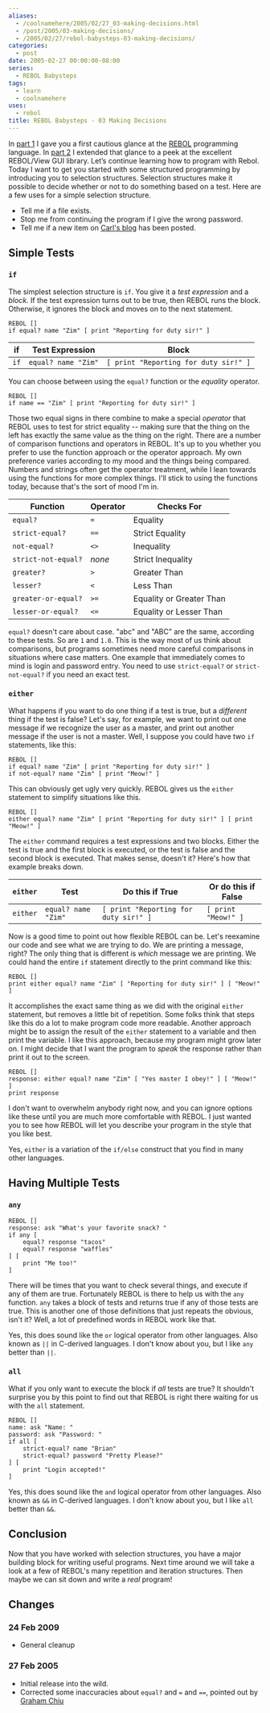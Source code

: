 ```yaml
---
aliases:
  - /coolnamehere/2005/02/27_03-making-decisions.html
  - /post/2005/03-making-decisions/
  - /2005/02/27/rebol-babysteps-03-making-decisions/
categories:
  - post
date: 2005-02-27 00:00:00-08:00
series:
  - REBOL Babysteps
tags:
  - learn
  - coolnamehere
uses:
  - rebol
title: REBOL Babysteps - 03 Making Decisions
---
```


[part 1]: /post/2004/12/rebol-babysteps-01-getting-started/
[REBOL]: http://www.rebol.com
[part 2]: /post/2004/12/rebol-babysteps-02-getting-started-with-view/

In [part 1][] I gave you a first cautious glance at the [REBOL][] programming language.
In [part 2][] I extended that glance to a peek at the excellent REBOL/View GUI library.
Let’s continue learning how to program with Rebol.
Today I want to get you started with some structured programming by introducing you to selection structures.
Selection structures make it possible to decide whether or not to do something based on a test.
Here are a few uses for a simple selection structure.

* Tell me if a file exists.
* Stop me from continuing the program if I give the wrong password.
* Tell me if a new item on [Carl's blog](http://www.rebol.com/cgi-bin/blog.r) has been posted.

## Simple Tests

### `if`

The simplest selection structure is `if`.
You give it a *test expression* and a *block*.
If the test expression turns out to be true, then REBOL runs the block.
Otherwise, it ignores the block and moves on to the next statement.

```
REBOL []
if equal? name "Zim" [ print "Reporting for duty sir!" ]
```

| if   | Test Expression     | Block
| ---- | ------------------- | -----
| `if` | `equal? name "Zim"` | `[ print "Reporting for duty sir!" ]`


You can choose between using the `equal?` function or the *equality* operator.

```
REBOL []
if name == "Zim" [ print "Reporting for duty sir!" ]
```

Those two equal signs in there combine to make a special *operator* that REBOL uses to test for strict equality --
making sure that the thing on the left has exactly the same value as the thing on the right.
There are a number of comparison functions and operators in REBOL.
It's up to you whether you prefer to use the function approach or the operator approach.
My own preference varies according to my mood and the things being compared.
Numbers and strings often get the operator treatment, while I lean towards using the functions for more complex things.
I'll stick to using the functions today, because that's the sort of mood I'm in.

| Function            | Operator | Checks For
| ------------------- | -------- | ----------
| `equal?`            | `=`      | Equality
| `strict-equal?`     | `==`     | Strict Equality
| `not-equal?`        | `<>`     | Inequality
| `strict-not-equal?` | *none*   |  Strict Inequality
| `greater?`          | `>`      | Greater Than
| `lesser?`           | `<`      | Less Than
| `greater-or-equal?` | `>=`     | Equality or Greater Than
| `lesser-or-equal?`  | `<=`     | Equality or Lesser Than

`equal?` doesn't care about case.
"abc" and "ABC" are the same, according to these tests.
So are `1` and `1.0`.
This is the way most of us think about comparisons, but programs sometimes need more careful comparisons in situations where case matters.
One example that immediately comes to mind is login and password entry.
You need to use `strict-equal?` or `strict-not-equal?` if you need an exact test.

### `either`

What happens if you want to do one thing if a test is true, but a *different* thing if the test is false?
Let's say, for example, we want to print out one message if we recognize the user as a master,
and print out another message if the user is not a master.
Well, I suppose you could have two `if` statements, like this:

```
REBOL []
if equal? name "Zim" [ print "Reporting for duty sir!" ]
if not-equal? name "Zim" [ print "Meow!" ]
```

This can obviously get ugly very quickly.
REBOL gives us the `either` statement to simplify situations like this.

```
REBOL []
either equal? name "Zim" [ print "Reporting for duty sir!" ] [ print "Meow!" ]
```

The `either` command requires a test expressions and two blocks.
Either the test is true and the first block is executed, or the test is false and the second block is executed.
That makes sense, doesn't it?
Here's how that example breaks down.

| `either` | Test                | Do this if True                       | Or do this if False
| -------- | ------------------- | ------------------------------------- | -------------------
| `either` | `equal? name "Zim"` | `[ print "Reporting for duty sir!" ]` | `[ print "Meow!" ]`

Now is a good time to point out how flexible REBOL can be.
Let's reexamine our code and see what we are trying to do.
We are printing a message, right?
The only thing that is different is *which* message we are printing.
We could hand the entire `if` statement directly to the print command like this:

```
REBOL []
print either equal? name "Zim" [ "Reporting for duty sir!" ] [ "Meow!" ]
```

It accomplishes the exact same thing as we did with the original `either` statement, but removes a little bit of repetition.
Some folks think that steps like this do a lot to make program code more readable.
Another approach might be to assign the result of the `either` statement to a variable and then print the variable.
I like this approach, because my program might grow later on.
I might decide that I want the program to *speak* the response rather than print it out to the screen.

```
REBOL []
response: either equal? name "Zim" [ "Yes master I obey!" ] [ "Meow!" ]
print response
```

I don't want to overwhelm anybody right now, and you can ignore options like these until you are much more comfortable with REBOL.
I just wanted you to see how REBOL will let you describe your program in the style that you like best.

Yes, `either` is a variation of the `if/else` construct that you find in many other languages.

## Having Multiple Tests

### `any`

```
REBOL []
response: ask "What's your favorite snack? "
if any [
	equal? response "tacos"
	equal? response "waffles"
] [
	print "Me too!"
]
```

There will be times that you want to check several things, and execute if any of them are true.
Fortunately REBOL is there to help us with the `any` function.
`any` takes a block of tests and returns true if any of those tests are true.
This is another one of those definitions that just repeats the obvious, isn't it?
Well, a lot of predefined words in REBOL work like that.

Yes, this does sound like the `or` logical operator from other languages.
Also known as `||` in C-derived languages.
I don't know about you, but I like `any` better than `||`.

### `all`

What if you only want to execute the block if *all* tests are true?
It shouldn't surprise you by this point to find out that REBOL is right there waiting for us with the `all` statement.

```
REBOL []
name: ask "Name: "
password: ask "Password: "
if all [
	strict-equal? name "Brian"
	strict-equal? password "Pretty Please?"
] [
	print "Login accepted!"
]
```

Yes, this does sound like the `and` logical operator from other languages.
Also known as `&&` in C-derived languages.
I don't know about you, but I like `all` better than `&&`.

## Conclusion

Now that you have worked with selection structures, you have a major building block for writing useful programs.
Next time around we will take a look at a few of REBOL's many repetition and iteration structures.
Then maybe we can sit down and write a *real* program!

## Changes

### 24 Feb 2009

* General cleanup

### 27 Feb 2005

* Initial release into the wild.
* Corrected some inaccuracies about `equal?` and `=` and `==`, pointed out by [Graham Chiu](http://www.compkarori.com/vanilla)
